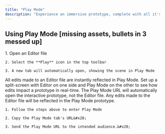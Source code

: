 ```yaml
---
title: "Play Mode"
description: "Experience an immersive prototype, complete with all it's animations and interactions."
---
```


## Using Play Mode \[missing assets, bullets in 3 messed up]

<AccordionGroup>
  <Accordion title="Entering Play Mode" defaultOpen={false}>
    1. Open an Editor file

    2. Select the **Play** icon in the top toolbar

    3. A new tab will automatically open, showing the scene in Play Mode
  </Accordion>

  <Accordion title="Seeing real-time edits in Play Mode" defaultOpen={false}>
    All edits made to an Editor file are instantly reflected in Play Mode. Set up a split-screen with Editor on one side and Play Mode on the other to see how edits impact a prototype in real-time.
  </Accordion>

  <Accordion title="Sharing Play Mode prototypes" defaultOpen={false}>
    The Play Mode URL will automatically open the interactive prototype, not the Editor file. Any edits made to the Editor file will be reflected in the Play Mode prototype.&#x20;

    1. Follow the steps above to enter Play Mode

    2. Copy the Play Mode tab's URL&#x20;

    3. Send the Play Mode URL to the intended audience.&#x20;
  </Accordion>
</AccordionGroup>

##